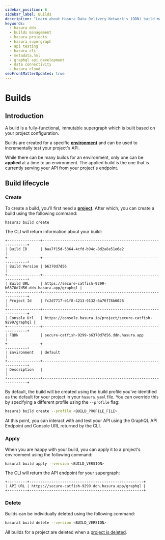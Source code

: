 ```yaml
---
sidebar_position: 6
sidebar_label: Builds
description: "Learn about Hasura Data Delivery Network's (DDN) build management. Understand how to create, apply, and delete builds associated with your projects, the importance of the build lifecycle, and testing your API. Also, discover how to leverage Hasura CLI commands for smoother transitions from development to production."
keywords:
  - hasura ddn
  - builds management
  - hasura projects
  - hasura supergraph
  - api testing
  - hasura cli
  - metadata.hml
  - graphql api development
  - data connectivity
  - hasura cloud
seoFrontMatterUpdated: true
---
```


# Builds

## Introduction

A build is a fully-functional, immutable supergraph which is built based on your project configuration.

Builds are created for a specific [**environment**](/ci-cd/environments.mdx) and can be used to incrementally test your
project's API.

While there can be many builds for an environment, only one can be **applied** at a time to an environment. The applied
build is the one that is currently serving your API from your project's endpoint.

## Build lifecycle

### Create

To create a build, you'll first need a [**project**](/ci-cd/projects.mdx). After which, you can create a build using the
following command:

```bash
hasura3 build create
```

The CLI will return information about your build:

```text
+---------------+---------------------------------------------------------------+
| Build ID      | baa7f15d-5364-4cfd-b94c-8d2a8a51e6e2                          |
+---------------+---------------------------------------------------------------+
| Build Version | b6370d7d56                                                    |
+---------------+---------------------------------------------------------------+
| Build URL     | https://secure-catfish-9299-b6370d7d56.ddn.hasura.app/graphql |
+---------------+---------------------------------------------------------------+
| Project Id    | fc2d7717-e1f8-4213-9132-6a70f78b6026                          |
+---------------+---------------------------------------------------------------+
| Console Url   | https://console.hasura.io/project/secure-catfish-9299/graphql |
+---------------+---------------------------------------------------------------+
| FQDN          | secure-catfish-9299-b6370d7d56.ddn.hasura.app                 |
+---------------+---------------------------------------------------------------+
| Environment   | default                                                       |
+---------------+---------------------------------------------------------------+
| Description   |                                                               |
+---------------+---------------------------------------------------------------+
```

By default, the build will be created using the build profile you've identified as the default for your project in your
`hasura.yaml` file. You can override this by specifying a different profile using the `--profile` flag:

```bash
hasura3 build create --profile <BUILD_PROFILE_FILE>
```

At this point, you can interact with and test your API using the GraphQL API Endpoint and Console URL returned by the
CLI.

### Apply

When you are happy with your build, you can apply it to a project's environment using the following command:

```bash
hasura3 build apply --version <BUILD_VERSION>
```

The CLI will return the API endpoint for your supergraph:

```text
+---------+----------------------------------------------------+
| API URL | https://secure-catfish-9299.ddn.hasura.app/graphql |
+---------+----------------------------------------------------+
```

### Delete

Builds can be individually deleted using the following command:

```bash
hasura3 build delete --version <BUILD_VERSION>
```

All builds for a project are deleted when a [project is deleted](/ci-cd/projects.mdx#delete).
